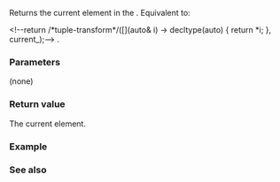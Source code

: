 {{cpp/ranges/cartesian_product_view/iterator/title|operator*}}
{{cpp/ranges/cartesian_product_view/navbar}}

{{ddcl|since=c++23|
constexpr auto operator*() const;
}}

Returns the current element in the {{tt|cartesian_product_view}}. Equivalent to:

&lt;!--return /*tuple-transform*/([](auto&amp; i) -&gt; decltype(auto) { return *i; }, current_);--&gt;
{{box|{{c/core|return /*tuple-transform*/([](auto&amp; i) -&gt; decltype(auto) { return *i; },}}{{nbspt}}{{rlpi|/#Data members|current_}}{{c/core|);}}}}.

===Parameters===
(none)

===Return value===
The current element.

===Example===
{{example
|code=
|output=
}}

===See also===
{{dsc begin}}
{{dsc mem fun|cpp/ranges/cartesian_product_view/iterator/operator_at|title=operator[]|accesses an element by index|notes={{mark c++23}}}}
{{dsc end}}

{{langlinks|de|es|ja|ru|zh}}